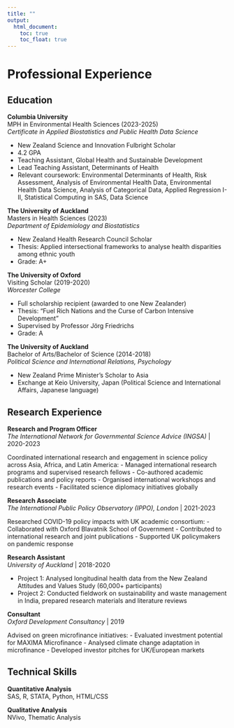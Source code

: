 ```yaml
---
title: ""
output: 
  html_document:
    toc: true
    toc_float: true
---
```


# Professional Experience

## Education

**Columbia University**  
MPH in Environmental Health Sciences (2023-2025)  
*Certificate in Applied Biostatistics and Public Health Data Science*  

- New Zealand Science and Innovation Fulbright Scholar
- 4.2 GPA
- Teaching Assistant, Global Health and Sustainable Development
- Lead Teaching Assistant, Determinants of Health
- Relevant coursework: Environmental Determinants of Health, Risk Assessment, Analysis of Environmental Health Data, Environmental Health Data Science, Analysis of Categorical Data, Applied Regression I-II, Statistical Computing in SAS, Data Science

**The University of Auckland**  
Masters in Health Sciences (2023)  
*Department of Epidemiology and Biostatistics*  

- New Zealand Health Research Council Scholar
- Thesis: Applied intersectional frameworks to analyse health disparities among ethnic youth
- Grade: A+

**The University of Oxford**  
Visiting Scholar (2019-2020)  
*Worcester College*  

- Full scholarship recipient (awarded to one New Zealander)
- Thesis: "Fuel Rich Nations and the Curse of Carbon Intensive Development"
- Supervised by Professor Jörg Friedrichs
- Grade: A

**The University of Auckland**  
Bachelor of Arts/Bachelor of Science (2014-2018)  
*Political Science and International Relations, Psychology*  

- New Zealand Prime Minister's Scholar to Asia
- Exchange at Keio University, Japan (Political Science and International Affairs, Japanese language)

## Research Experience

**Research and Program Officer**  
*The International Network for Governmental Science Advice (INGSA)* | 2020-2023  

Coordinated international research and engagement in science policy across Asia, Africa, and Latin America:
- Managed international research programs and supervised research fellows
- Co-authored academic publications and policy reports
- Organised international workshops and research events
- Facilitated science diplomacy initiatives globally

**Research Associate**  
*The International Public Policy Observatory (IPPO), London* | 2021-2023  

Researched COVID-19 policy impacts with UK academic consortium:
- Collaborated with Oxford Blavatnik School of Government
- Contributed to international research and joint publications
- Supported UK policymakers on pandemic response

**Research Assistant**  
*University of Auckland* | 2018-2020  

- Project 1: Analysed longitudinal health data from the New Zealand Attitudes and Values Study (60,000+ participants)
- Project 2: Conducted fieldwork on sustainability and waste management in India, prepared research materials and literature reviews

**Consultant**  
*Oxford Development Consultancy* | 2019  

Advised on green microfinance initiatives:
- Evaluated investment potential for MAXIMA Microfinance
- Analysed climate change adaptation in microfinance
- Developed investor pitches for UK/European markets

## Technical Skills

**Quantitative Analysis**  
SAS, R, STATA, Python, HTML/CSS

**Qualitative Analysis**  
NVivo, Thematic Analysis